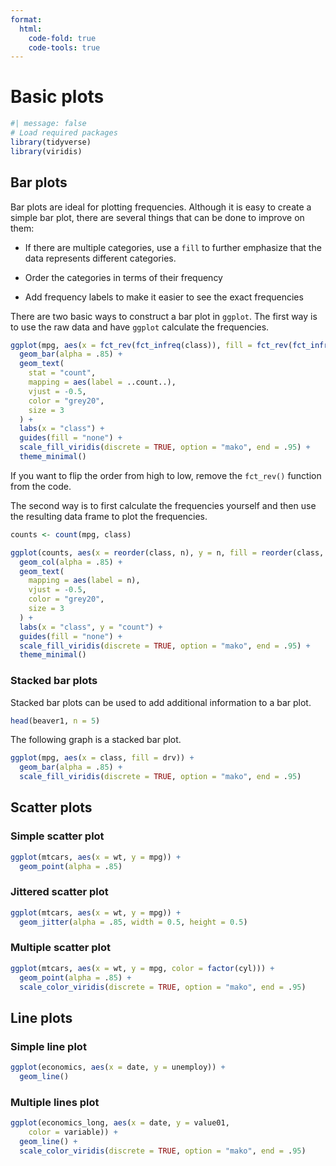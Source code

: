 ```yaml
---
format:
  html:
    code-fold: true
    code-tools: true
---
```


# Basic plots

```r
#| message: false
# Load required packages
library(tidyverse)
library(viridis)
```

## Bar plots

Bar plots are ideal for plotting frequencies. Although it is easy to create a simple bar plot, there are several things that can be done to improve on them:

-   If there are multiple categories, use a `fill` to further emphasize that the data represents different categories.

-   Order the categories in terms of their frequency

-   Add frequency labels to make it easier to see the exact frequencies

There are two basic ways to construct a bar plot in `ggplot`. The first way is to use the raw data and have `ggplot` calculate the frequencies.

```r
ggplot(mpg, aes(x = fct_rev(fct_infreq(class)), fill = fct_rev(fct_infreq(class)))) +
  geom_bar(alpha = .85) +
  geom_text(
    stat = "count", 
    mapping = aes(label = ..count..), 
    vjust = -0.5, 
    color = "grey20",
    size = 3
  ) +
  labs(x = "class") +
  guides(fill = "none") +
  scale_fill_viridis(discrete = TRUE, option = "mako", end = .95) +
  theme_minimal()
```

If you want to flip the order from high to low, remove the `fct_rev()` function from the code.

The second way is to first calculate the frequencies yourself and then use the resulting data frame to plot the frequencies.

```r
counts <- count(mpg, class)

ggplot(counts, aes(x = reorder(class, n), y = n, fill = reorder(class, n))) +
  geom_col(alpha = .85) +
  geom_text(
    mapping = aes(label = n), 
    vjust = -0.5, 
    color = "grey20",
    size = 3
  ) +
  labs(x = "class", y = "count") +
  guides(fill = "none") +
  scale_fill_viridis(discrete = TRUE, option = "mako", end = .95) +
  theme_minimal()
```

### Stacked bar plots

Stacked bar plots can be used to add additional information to a bar plot.

```r
head(beaver1, n = 5)
```

The following graph is a stacked bar plot.

```r
ggplot(mpg, aes(x = class, fill = drv)) +
  geom_bar(alpha = .85) +
  scale_fill_viridis(discrete = TRUE, option = "mako", end = .95) 
```

## Scatter plots

### Simple scatter plot

```r
ggplot(mtcars, aes(x = wt, y = mpg)) +
  geom_point(alpha = .85)
```

### Jittered scatter plot

```r
ggplot(mtcars, aes(x = wt, y = mpg)) +
  geom_jitter(alpha = .85, width = 0.5, height = 0.5)
```

### Multiple scatter plot

```r
ggplot(mtcars, aes(x = wt, y = mpg, color = factor(cyl))) +
  geom_point(alpha = .85) +
  scale_color_viridis(discrete = TRUE, option = "mako", end = .95)
```

## Line plots

### Simple line plot

```r
ggplot(economics, aes(x = date, y = unemploy)) + 
  geom_line()
```

### Multiple lines plot

```r
ggplot(economics_long, aes(x = date, y = value01, 
    color = variable)) +
  geom_line() +
  scale_color_viridis(discrete = TRUE, option = "mako", end = .95)
```
